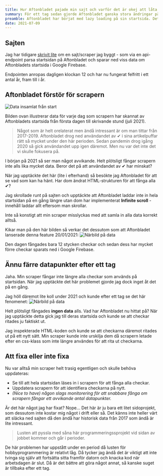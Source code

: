 ```yaml
---
title: Hur Aftonbladet pajade min sajt och varför det är okej att låta det ligga i backloggen tillsvidare
summary: För ett tag sedan gjorde Aftonbladet ganska stora ändringar på sin startsida som resulterade till att en av mina sajter i princip vart värdelös. Men det är helt okej!
preamble: Aftonbladet har börjat med lazy loading på sin startsida. Det här hände då med min sajt/scraper.
date: 2021-07-09
---
```


## Sajten

Jag har tidigare [skrivit lite](/blogg/att-vacka-liv-i-ett-3-ar-gammalt-projekt) om en sajt/scraper jag byggt - som via en api-endpoint parsa startsidan på Aftonbladet och sparar ned viss data om Aftonbladets startsida i Google Firebase.

Endpointen anropas dagligen klockan 12 och har nu fungerat felfritt i ett antal år, fram till i år.

## Aftonbladet förstör för scrapern

![Data insamlat från start](/img/posts/scraper-1.jpg)

Bilden ovan illustrerar data för varje dag som scrapern har skannat av Aftonbladets startsida från första dagen till skrivande stund (juli 2021).

> Något som är helt orelaterat men ändå intressant är om man tittar från 2017-2019. Aftonbladet drog ned användandet av ✔ i sina artikelpuffar rätt så mycket under den här perioden. Sedan pandemin drog igång 2020 så gick användandet upp igen däremot. Men nu var det inte det vi skulle fokusera på.

I början på 2021 så ser man något avvikande. Helt plötsligt fångar scrapern inte alls lika mycket data. Beror det på att användandet av ✔ har minskat?

När jag upptäckte det här (lite i efterhand) så besökte jag Aftonbladet för att se vad som kan ha hänt. Har dom ändrat HTML-strukturen för att fånga alla ✔?

Jag skrollade runt på sajten och upptäckte att Aftonbladet laddar inte in hela startsidan på en gång längre utan dom har implementerat **Infinite scroll** - innehåll laddar allt eftersom man skrollar.

Inte så konstigt att min scraper misslyckas med att samla in alla data korrekt alltså.

Kikar man på den här bilden så verkar det dessutom som att Aftonbladet lanserade denna feature 20/01/2021:
![Närbild på data](/img/posts/scraper-2.jpg)

Den dagen fångades bara 12 stycken checkar och sedan dess har mycket förre checkar sparats ned i Google Firebase.

## Ännu färre datapunkter efter ett tag

Jaha. Min scraper fångar inte längre alla checkar som används på startsidan. När jag upptäckte det här problemet gjorde jag dock inget åt det på en gång.

Jag höll däremot lite koll under 2021 och kunde efter ett tag se det här fenomenet:
![Närbild på data](/img/posts/scraper-3.jpg)

Helt plötsligt fångades **ingen data** alls. Vad har Aftonbladet nu hittat på? När jag upptäckte detta gick jag till deras startsida och kunde se att checkar ritades ju faktiskt ut.

Jag inspekterade HTML-koden och kunde se att checkarna däremot ritades ut på ett nytt sätt. Min scraper kunde inte urskilja dem då scrapern letade efter en css-klass som inte längre användes för att rita ut checkarna.

## Att fixa eller inte fixa

Nu var alltså min scraper helt trasig egentligen och skulle behöva uppdateras:

- Se till att hela startsidan läses in i scrapern för att fånga alla checkar.
- Uppdatera scrapern för att identifiera checkarna på nytt.
- _(Nice to have) någon slags monitorering för att snabbare fånga om scrapern fångar ett avvikande antal datapunkter._

Är det här något jag har fixat? Nope… Det här är ju bara ett litet sidoprojekt, som dessutom inte kostar mig något i drift eller så. Det känns inte heller värt att släcka ned sajten då den ändå har historisk data från 2017 som ändå är lite intressant.

> Lusten att pyssla med såna här programmeringssprojekt vid sidan av jobbet kommer och går i perioder.

De här problemen har uppstått under en period då lusten för hobbyprogrammering är relativt låg. Då tycker jag ändå det är viktigt att inte tvinga sig själv att fortsätta sitta framför datorn och knacka kod när arbetsdagen är slut. Då är det bättre att göra något annat, så kanske suget är tillbaka efter ett tag.
